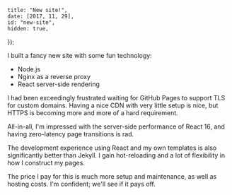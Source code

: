 
	title: "New site!",
	date: [2017, 11, 29],
	id: "new-site",
	hidden: true,
});

I built a fancy new site with some fun technology:

* Node.js
* Nginx as a reverse proxy
* React server-side rendering

I had been exceedingly frustrated waiting for GitHub Pages to support TLS for custom domains. Having a nice CDN with very little setup is nice, but HTTPS is becoming more and more of a hard requirement.

All-in-all, I'm impressed with the server-side performance of React 16, and having zero-latency page transitions is rad.

The development experience using React and my own templates is also significantly better than Jekyll. I gain hot-reloading and a lot of flexibility in how I construct my pages.

The price I pay for this is much more setup and maintenance, as well as hosting costs. I'm confident; we'll see if it pays off.